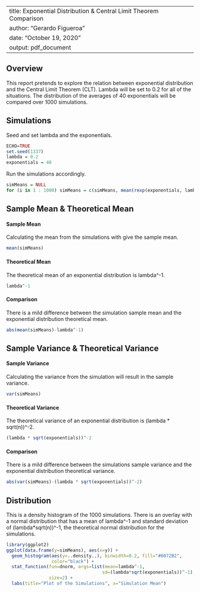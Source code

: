   
---
title: Exponential Distribution & Central Limit Theorem Comparison
author: "Gerardo Figueroa"
date: "October 19, 2020"
output: pdf_document
---

## Overview
This report pretends to explore the relation between exponential distribution and the Central Limit Theorem (CLT). Lambda will be set to 0.2 for all of the situations. The distribution of the averages of 40 exponentials will be compared over 1000 simulations. 


## Simulations
Seed and set lambda and the exponentials.
```r
ECHO=TRUE
set.seed(1337)
lambda = 0.2
exponentials = 40
```

Run the simulations accordingly.
```r
simMeans = NULL
for (i in 1 : 1000) simMeans = c(simMeans, mean(rexp(exponentials, lambda)))
```


## Sample Mean &  Theoretical Mean
#### Sample Mean
Calculating the mean from the simulations with give the sample mean.
```r
mean(simMeans)
```

#### Theoretical Mean
The theoretical mean of an exponential distribution is lambda^-1.
```r
lambda^-1
```

#### Comparison
There is a mild difference between the simulation sample mean and the 
exponential distribution theoretical mean.
```r
abs(mean(simMeans)-lambda^-1)
```


## Sample Variance & Theoretical Variance
#### Sample Variance
Calculating the variance from the simulation will result in the sample
variance.
```r
var(simMeans)
```

#### Theoretical Variance
The theoretical variance of an exponential distribution is 
(lambda * sqrt(n))^-2.
```r
(lambda * sqrt(exponentials))^-2
```

#### Comparison
There is a mild difference between the simulations sample variance and 
the exponential distribution theoretical variance.
```r
abs(var(simMeans)-(lambda * sqrt(exponentials))^-2)
```


## Distribution
This is a density histogram of the 1000 simulations. There is an overlay with a 
normal distribution that has a mean of lambda^-1 and standard deviation of 
(lambda*sqrt(n))^-1, the theoretical normal distribution for the simulations.
```r
library(ggplot2)
ggplot(data.frame(y=simMeans), aes(x=y)) + 
  geom_histogram(aes(y=..density..), binwidth=0.2, fill="#0072B2", 
                 color="black") +
  stat_function(fun=dnorm, args=list(mean=lambda^-1, 
                                    sd=(lambda*sqrt(exponentials))^-1), 
                size=2) +
  labs(title="Plot of the Simulations", x="Simulation Mean")
```